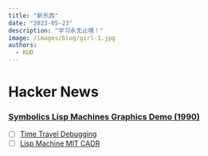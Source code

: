 ```yaml
---
title: "新东西"
date: "2023-05-23"
description: "学习永无止境！"
image: /images/blog/girl-1.jpg
authors:
  - KUD
---
```


# Hacker News
### [Symbolics Lisp Machines Graphics Demo (1990)](https://news.ycombinator.com/item?id=36016649)
- [ ] [Time Travel Debugging](https://learn.microsoft.com/en-us/windows-hardware/drivers/debugger/time-travel-debugging-overview)
- [ ] [Lisp Machine MIT CADR](https://tumbleweed.nu/lm-3)
